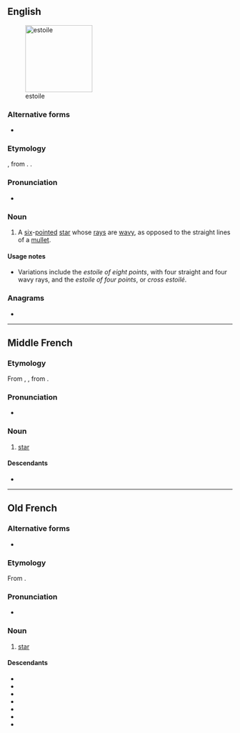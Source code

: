 ==English==
[[Image:Héraldique meuble Estoile.svg|thumb|150px|estoile]]

===Alternative forms===
* {{alter|en|etoile}}

===Etymology===
{{root|en|ine-pro|*h₂eHs-}}
{{uder|en|fro|-}}, from {{uder|en|la|stēlla}}. {{doublet|en|étoile|stella}}.

===Pronunciation===
* {{IPA|en|/ɪˈstɔɪl/}}

===Noun===
{{en-noun}}

# {{lb|en|heraldiccharge}} A [[six]]-[[pointed]] [[star]] whose [[rays]] are [[wavy]], as opposed to the straight lines of a [[mullet]].

====Usage notes====
* Variations include the ''estoile of eight points'', with four straight and four wavy rays, and the ''estoile of four points'', or ''cross estoilé''.

===Anagrams===
* {{anagrams|en|a=eeilost|etoiles|étoiles}}

----

==Middle French==

===Etymology===
From {{inh|frm|fro|estoile}}, {{m|fro|esteile}}, from {{inh|frm|la|stēlla}}.

===Pronunciation===
* {{IPA|fr|/ɛːˈto̯ɛ.lə/}}

===Noun===
{{frm-noun|f}}

# [[star]]

====Descendants====
* {{desctree|fr|étoile}}

----

==Old French==

===Alternative forms===
* {{alter|fro|esteile|estelle}}

===Etymology===
From {{inh|fro|la|stēlla}}.

===Pronunciation===
* {{IPA|fro|/ɛsˈtoi̯.lə/}}

===Noun===
{{fro-noun|f}}

# [[star]]

====Descendants====
* {{desc|roa-brg|étoile}}
* {{desc|en|estoile|Estella|Estelle}}
* {{desc|roa-gal|esteill}}
* {{desctree|frm|estoile}}
* {{desc|nrf|êtaile|éteile|ételle|etel}}
* {{desc|pcd|étole}}
* {{desc|wa|stoele|sitoele}}